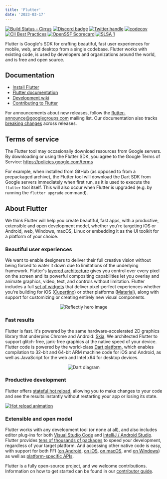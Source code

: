 ```yaml
---
title: 'Flutter'
date: '2023-03-17'
---
```


[![Build Status - Cirrus][]][Build status]
[![Discord badge][]][Discord instructions]
[![Twitter handle][]][Twitter badge]
[![codecov](https://codecov.io/gh/flutter/flutter/branch/master/graph/badge.svg?token=11yDrJU2M2)](https://codecov.io/gh/flutter/flutter)
[![CII Best Practices](https://bestpractices.coreinfrastructure.org/projects/5631/badge)](https://bestpractices.coreinfrastructure.org/projects/5631)
[![OpenSSF Scorecard](https://api.securityscorecards.dev/projects/github.com/flutter/flutter/badge)](https://deps.dev/project/github/flutter%2Fflutter)
[![SLSA 1](https://slsa.dev/images/gh-badge-level1.svg)](https://slsa.dev)

Flutter is Google's SDK for crafting beautiful, fast user experiences for
mobile, web, and desktop from a single codebase. Flutter works with existing
code, is used by developers and organizations around the world, and is free and
open source.

## Documentation

* [Install Flutter](https://flutter.dev/get-started/)
* [Flutter documentation](https://docs.flutter.dev/)
* [Development wiki](https://github.com/flutter/flutter/wiki)
* [Contributing to Flutter](https://github.com/flutter/flutter/blob/master/CONTRIBUTING.md)

For announcements about new releases, follow the
[flutter-announce@googlegroups.com](https://groups.google.com/forum/#!forum/flutter-announce)
mailing list. Our documentation also tracks [breaking
changes](https://docs.flutter.dev/release/breaking-changes) across releases.

## Terms of service

The Flutter tool may occasionally download resources from Google servers. By
downloading or using the Flutter SDK, you agree to the Google Terms of Service:
https://policies.google.com/terms

For example, when installed from GitHub (as opposed to from a prepackaged
archive), the Flutter tool will download the Dart SDK from Google servers
immediately when first run, as it is used to execute the `flutter` tool itself.
This will also occur when Flutter is upgraded (e.g. by running the `flutter
upgrade` command).

## About Flutter

We think Flutter will help you create beautiful, fast apps, with a productive,
extensible and open development model, whether you're targeting iOS or Android,
web, Windows, macOS, Linux or embedding it as the UI toolkit for a platform of
your choice.

### Beautiful user experiences

We want to enable designers to deliver their full creative vision without being
forced to water it down due to limitations of the underlying framework.
Flutter's [layered architecture] gives you control over every pixel on the
screen and its powerful compositing capabilities let you overlay and animate
graphics, video, text, and controls without limitation. Flutter includes a full
[set of widgets][widget catalog] that deliver pixel-perfect experiences whether
you're building for iOS ([Cupertino]) or other platforms ([Material]), along with
support for customizing or creating entirely new visual components.

<p align="center"><img src="https://github.com/flutter/website/blob/main/src/assets/images/docs/homepage/reflectly-hero-600px.png?raw=true" alt="Reflectly hero image"></p>

### Fast results

Flutter is fast. It's powered by the same hardware-accelerated 2D graphics
library that underpins Chrome and Android: [Skia]. We architected Flutter to
support glitch-free, jank-free graphics at the native speed of your device.
Flutter code is powered by the world-class [Dart platform], which enables
compilation to 32-bit and 64-bit ARM machine code for iOS and Android, as well
as JavaScript for the web and Intel x64 for desktop devices.

<p align="center"><img src="https://github.com/flutter/website/blob/main/src/assets/images/docs/homepage/dart-diagram-small.png?raw=true" alt="Dart diagram"></p>

### Productive development

Flutter offers [stateful hot reload][Hot reload], allowing you to make changes to your code
and see the results instantly without restarting your app or losing its state.

[![Hot reload animation][]][Hot reload]

### Extensible and open model

Flutter works with any development tool (or none at all), and also includes
editor plug-ins for both [Visual Studio Code] and [IntelliJ / Android Studio].
Flutter provides [tens of thousands of packages][Flutter packages] to speed your
development, regardless of your target platform. And accessing other native code
is easy, with support for both FFI ([on Android][Android FFI], [on iOS][iOS FFI],
[on macOS][macOS FFI], and [on Windows][Windows FFI]) as well as
[platform-specific APIs][platform channels].

Flutter is a fully open-source project, and we welcome contributions.
Information on how to get started can be found in our
[contributor guide](CONTRIBUTING.md).

[flutter.dev]: https://flutter.dev
[Build Status - Cirrus]: https://api.cirrus-ci.com/github/flutter/flutter.svg
[Build status]: https://cirrus-ci.com/github/flutter/flutter/master
[Discord instructions]: https://github.com/flutter/flutter/wiki/Chat
[Discord badge]: https://img.shields.io/discord/608014603317936148
[Twitter handle]: https://img.shields.io/twitter/follow/flutterdev.svg?style=social&label=Follow
[Twitter badge]: https://twitter.com/intent/follow?screen_name=flutterdev
[layered architecture]: https://docs.flutter.dev/resources/inside-flutter
[architectural overview]: https://docs.flutter.dev/resources/architectural-overview
[widget catalog]: https://flutter.dev/widgets/
[Cupertino]: https://docs.flutter.dev/development/ui/widgets/cupertino
[Material]: https://docs.flutter.dev/development/ui/widgets/material
[Skia]: https://skia.org/
[Dart platform]: https://dart.dev/
[Hot reload animation]: https://github.com/flutter/website/blob/main/src/assets/images/docs/tools/android-studio/hot-reload.gif?raw=true
[Hot reload]: https://docs.flutter.dev/development/tools/hot-reload
[Visual Studio Code]: https://marketplace.visualstudio.com/items?itemName=Dart-Code.flutter
[IntelliJ / Android Studio]: https://plugins.jetbrains.com/plugin/9212-flutter
[Flutter packages]: https://pub.dev/flutter
[Android FFI]: https://docs.flutter.dev/development/platform-integration/android/c-interop
[iOS FFI]: https://docs.flutter.dev/development/platform-integration/ios/c-interop
[macOS FFI]: https://docs.flutter.dev/development/platform-integration/macos/c-interop
[Windows FFI]: https://docs.flutter.dev/development/platform-integration/windows/building#integrating-with-windows
[platform channels]: https://docs.flutter.dev/development/platform-integration/platform-channels
[interop example]: https://github.com/flutter/flutter/tree/master/examples/platform_channel